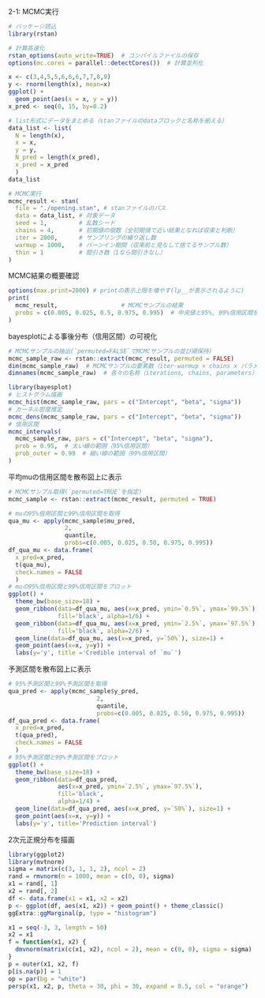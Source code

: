 2-1: MCMC実行
```r
# パッケージ読込
library(rstan)

# 計算高速化
rstan_options(auto_write=TRUE)  # コンパイルファイルの保存
options(mc.cores = parallel::detectCores())  # 計算並列化

x <- c(3,4,5,5,6,6,6,7,7,8,9)
y <- rnorm(length(x), mean=x)
ggplot() +
  geom_point(aes(x = x, y = y))
x_pred <- seq(0, 15, by=0.2)

# list形式にデータをまとめる（stanファイルのdataブロックと名称を揃える）
data_list <- list(
  N = length(x),
  x = x,
  y = y,
  N_pred = length(x_pred),
  x_pred = x_pred
  )
data_list

# MCMC実行
mcmc_result <- stan(
  file = "./opening.stan", # stanファイルのパス
  data = data_list, # 対象データ
  seed = 1,         # 乱数シード
  chains = 4,       # 初期値の個数（全初期値で近い結果となれば収束と判断）
  iter = 2000,      # サンプリングの繰り返し数
  warmup = 1000,    # バーンイン期間（収束前と見なして捨てるサンプル数）
  thin = 1          # 間引き数（1なら間引きなし）
)
```
MCMC結果の概要確認
```r
options(max.print=2000) # printの表示上限を増やす(lp__が表示されるように)
print(
  mcmc_result,                  # MCMCサンプルの結果
  probs = c(0.005, 0.025, 0.5, 0.975, 0.995)  # 中央値と95%, 99%信用区間を出力
)
```
bayesplotによる事後分布（信用区間）の可視化
```r
# MCMCサンプルの抽出(`permuted=FALSE`でMCMCサンプルの並び順保持)
mcmc_sample_raw <- rstan::extract(mcmc_result, permuted = FALSE)
dim(mcmc_sample_raw)  # MCMCサンプルの要素数（iter-warmup × chains x パラメータ数）
dimnames(mcmc_sample_raw)  # 各々の名称（iterations, chains, parameters）

library(bayesplot)
# ヒストグラム描画
mcmc_hist(mcmc_sample_raw, pars = c("Intercept", "beta", "sigma"))
# カーネル密度推定
mcmc_dens(mcmc_sample_raw, pars = c("Intercept", "beta", "sigma"))
# 信用区間
mcmc_intervals(
  mcmc_sample_raw, pars = c("Intercept", "beta", "sigma"),
  prob = 0.95,  # 太い線の範囲（95%信用区間）
  prob_outer = 0.99  # 細い線の範囲（99%信用区間）
)
```
平均muの信用区間を散布図上に表示
```r
# MCMCサンプル取得(`permuted=TRUE`を指定)
mcmc_sample <- rstan::extract(mcmc_result, permuted = TRUE)

# muの95%信用区間と99%信用区間を取得
qua_mu <- apply(mcmc_sample$mu_pred,
                2,
                quantile,
                probs=c(0.005, 0.025, 0.50, 0.975, 0.995))
df_qua_mu <- data.frame(
  x_pred=x_pred,
  t(qua_mu),
  check.names = FALSE
  )
# muの95%信用区間と99%信用区間をプロット
ggplot() +
  theme_bw(base_size=18) +
  geom_ribbon(data=df_qua_mu, aes(x=x_pred, ymin=`0.5%`, ymax=`99.5%`),
              fill='black', alpha=1/6) +
  geom_ribbon(data=df_qua_mu, aes(x=x_pred, ymin=`2.5%`, ymax=`97.5%`),
              fill='black', alpha=2/6) +
  geom_line(data=df_qua_mu, aes(x=x_pred, y=`50%`), size=1) +
  geom_point(aes(x=x, y=y)) +
  labs(y='y', title ='Credible interval of `mu`')
```
予測区間を散布図上に表示
```r
# 95%予測区間と99%予測区間を取得
qua_pred <- apply(mcmc_sample$y_pred,
                         2,
                         quantile,
                         probs=c(0.005, 0.025, 0.50, 0.975, 0.995))
df_qua_pred <- data.frame(
  x_pred=x_pred,
  t(qua_pred),
  check.names = FALSE
  )
# 95%予測区間と99%予測区間をプロット
ggplot() +  
  theme_bw(base_size=18) +
  geom_ribbon(data=df_qua_pred,
              aes(x=x_pred, ymin=`2.5%`, ymax=`97.5%`),
              fill='black',
              alpha=1/4) +
  geom_line(data=df_qua_pred, aes(x=x_pred, y=`50%`), size=1) +
  geom_point(aes(x=x, y=y)) +
  labs(y='y', title='Prediction interval')
```


2次元正規分布を描画
```r
library(ggplot2)
library(mvtnorm)
sigma = matrix(c(3, 1, 1, 2), ncol = 2)
rand = rmvnorm(n = 1000, mean = c(0, 0), sigma)
x1 = rand[, 1]
x2 = rand[, 2]
df <- data.frame(x1 = x1, x2 = x2)
p <- ggplot(df, aes(x1, x2)) + geom_point() + theme_classic()
ggExtra::ggMarginal(p, type = "histogram")
```

```r
x1 = seq(-3, 3, length = 50)
x2 = x1
f = function(x1, x2) {
  dmvnorm(matrix(c(x1, x2), ncol = 2), mean = c(0, 0), sigma = sigma)
}
p = outer(x1, x2, f)
p[is.na(p)] = 1
op = par(bg = "white")
persp(x1, x2, p, theta = 30, phi = 30, expand = 0.5, col = "orange")  
```